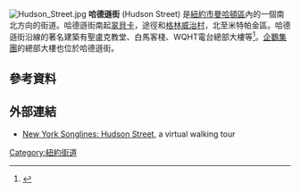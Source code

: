 [[Image:Hudson_Street.jpg|thumb]]
'''哈德遜街''' (Hudson Street) 是[[紐約市|紐約市]][[曼哈頓區|曼哈頓區]]內的一個南北方向的街道。哈德遜街南起[[翠貝卡|翠貝卡]]，途徑{{link-en|哈德遜廣場|Hudson Square}}和[[格林威治村|格林威治村]]，北至米特帕金區。哈德遜街沿線的著名建築有聖盧克教堂、白馬客棧、WQHT電台總部大樓等<ref>{{cite news
 | last=McGrath
 | first=Ben
 | title=Where Hip-Hop Lives: Hot 97's Turf Wars
 | magazine=[[The_New_Yorker|The New Yorker]]
 | date=October 6, 2006
 | url=http://www.newyorker.com/fact/content/articles/060710fa_fact1
 | accessdate=May 29, 2010
 | archive-date=2014-05-04
 | archive-url=https://web.archive.org/web/20140504104659/http://www.newyorker.com/fact/content/articles/060710fa_fact1
 | dead-url=no
 }}</ref>。[[企鵝集團|企鵝集團]]的總部大樓也位於哈德遜街。

== 參考資料 ==
{{Reflist}}

== 外部連結 ==
{{Commons category|Hudson Street (Manhattan)}}
* [http://www.nysonglines.com/hudson.htm New York Songlines: Hudson Street]{{Wayback|url=http://www.nysonglines.com/hudson.htm |date=20191018233559 }}, a virtual walking tour

[[Category:紐約街道|Category:紐約街道]]